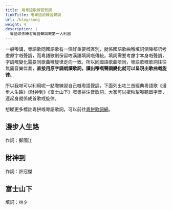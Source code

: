 ```yaml
---
title: 用粵語歌練習聲調
linkTitle: 用粵語歌練習聲調
url: /blog/song
weight: 4
description: |
  粵語歌係練習粵語聲調嘅第一大利器
---
```



一般嚟講，粵語歌同國語歌有一個好重要嘅區別，就係國語歌曲喺填詞個陣都唔考慮原字嘅聲調，而粵語歌則保留咗漢語填詞嘅傳統，填詞需要考慮字本身嘅聲調，字調嘅變化需要同歌曲嘅旋律走向一致。所以同國語歌曲唔同，粵語歌嘅歌詞往往無需音樂伴奏，**直接用原字調朗讀歌詞，讀出嚟嘅聲調變化就可以呈現出歌曲嘅旋律**。

所以我哋可以利用呢一點嚟練習自己嘅粵語聲調，下面列出咗三首經典粵語歌《漫步人生路》《財神到》《富士山下》嘅粵拼注音歌詞。大家可以撳粒掣嚟聽單字音，連起身就係成首歌嘅旋律。

想睇更多標註粵拼嘅粵語歌詞，可以前往[粵拼歌詞網](https://jyut6.com/)。

## 漫步人生路

作詞：鄭國江

<SampleText sample="maanboujansanglou" />

## 財神到

作詞：許冠傑

<SampleText sample="coisandou" />

## 富士山下

填詞：林夕

<SampleText sample="fusisaanhaa" />
